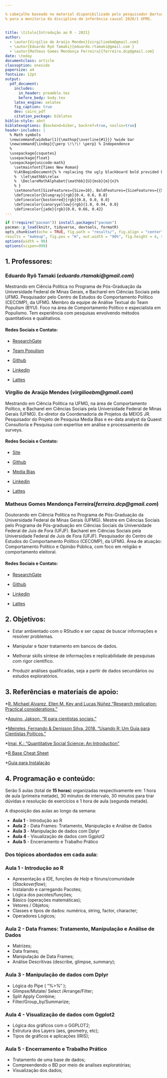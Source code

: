 ```yaml
---

% cabeçalho baseado no material disponibilizado pelo pesquisador @arturhgq 
% para a monitoria da disciplina de inferência causal 2020/1 UFMG.
 
 
title: \titulo{Introdução ao R - 2021}
author:
  - \autor{Virgílio de Araújo Mendes}{virgilioebm@gmail.com}
  - \autor{Eduardo Ryô Tamaki}{eduardo.rtamaki@gmail.com }
  - \autor{Matheus Gomes Mendonça Ferreira}{ferreira.dcp@gmail.com}
date: \today
documentclass: article
classoption: oneside
papersize: a4
fontsize: 12pt
output:
  pdf_document:
    includes:
      in_header: preamble.tex
      before_body: body.tex
    latex_engine: xelatex
    fig_caption: true
    dev: cairo_pdf 
    citation_package: biblatex
biblio-style: abnt
biblatexoptions: [backend=biber, backref=true, noslsn=true]    
header-includes: |
  % Math symbols
  \newcommand\widebar[1]{\mathop{\overline{#1}}} %wide bar
  \newcommand{\indep}{\perp \!\!\! \perp} % Independence
  %
  \usepackage{csquotes}
  \usepackage{float}
  \usepackage{unicode-math}
    \setmainfont{Times New Roman}
    %\AtBeginDocument{% % replacing the ugly blackboard bold provided by unicode-math
    %  \let\mathbb\relax
    %  \DeclareMathAlphabet{\mathbb}{U}{msb}{m}{n}%
    % }
    \setmonofont[SizeFeatures={Size=10}, BoldFeatures={SizeFeatures={{Size= 10}}}, ItalicFeatures ={SizeFeatures={{Size= 10}}}, Numbers = {SlashedZero}]{Latin Modern Mono Light}
    \definecolor{bluegray}{rgb}{0.4, 0.6, 0.8}
    \definecolor{bostonred}{rgb}{0.8, 0.0, 0.0}
    \definecolor{canaryyellow}{rgb}{1.0, 0.94, 0.0}
    \definecolor{jade}{rgb}{0.0, 0.66, 0.42}
---
```



```r
if (!require("pacman")) install.packages("pacman")
pacman::p_load(knitr, tidyverse, devtools, formatR)
opts_chunk$set(echo = TRUE, fig.path = "results/", fig.align = "center", warning = FALSE, message = FALSE, comment = NA, 
results = "makeup", fig.pos = "H", out.width = "90%", fig.height = 4, space = TRUE, collapse = FALSE, tidy = FALSE, tidy.opts=list(width.cutoff=70))
options(width = 90)
options(scipen=999)
```


## 1. Professores: 

### Eduardo Ryô Tamaki (*eduardo.rtamaki@gmail.com*)

Mestrando em Ciência Política no Programa de Pós-Graduação da Universidade Federal de Minas Gerais, e Bacharel em Ciências Sociais pela UFMG. Pesquisador pelo Centro de Estudos do Comportamento Político (CECOMP), da UFMG. Membro da equipe de Análise Textual do Team Populism (BYU). Foco na área de Comportamento Político e especialista em Populismo. Tem experiência com pesquisas envolvendo métodos quantitativos e qualitativos. 

#### Redes Sociais e Contato:

- [ResearchGate](https://www.researchgate.net/profile/Eduardo_Ryo_Tamaki)
 
- [Team Populism](https://populism.byu.edu/Pages/Details/20)

- [Github](https://github.com/Ttytamaki)
 
- [Linkedin](https://www.linkedin.com/in/eduardo-ry%C3%B4-tamaki-5b936811a/)
 
- [Lattes](http://lattes.cnpq.br/5391631247832365)


### Virgílio de Araújo Mendes (*virgilioebm@gmail.com*)

Mestrando em Ciência Política na UFMG, na área de Comportamento Político, e Bacharel em Ciências Sociais pela Universidade Federal de Minas Gerais (UFMG). Ex-diretor da Coordenadoria de Projetos da MEIOS JR. Pesquisador do Projeto de Pesquisa Media Bias e ex-data analyst da Quaest Consultoria e Pesquisa com expertise em análise e processamento de surveys.

#### Redes Sociais e Contato:

- [Site](https://virgiliomendes.github.io)
 
- [Github](https://github.com/virgiliomendes)
 
- [Media Bias](https://sites.google.com/view/mediabias/)
 
- [Linkedin](https://www.linkedin.com/in/virgiliomendes)
 
- [Lattes](http://lattes.cnpq.br/3781647781988333)


### Matheus Gomes Mendonça Ferreira(*ferreira.dcp@gmail.com*)


Doutorando em Ciência Política no Programa de Pós-Graduação da Universidade Federal de Minas Gerais (UFMG).
Mestre em Ciências Sociais pelo Programa de Pós-graduação em Ciências Sociais da Universidade Federal de Juis de Fora (UFJF).
Bacharel em Ciências Sociais pela Universidade Federal de Juis de Fora (UFJF).
Pesquisador do Centro de Estudos do Comportamento Político (CECOMP), da UFMG. 
Área de atuação: Comportamento Político e Opinião Pública, com foco em religião e comportamento eleitoral.

#### Redes Sociais e Contato:

- [ResearchGate](https://www.researchgate.net/profile/Matheus_Ferreira38)
 
- [Github](https://github.com/mathpol)

- [Linkedin](https://www.linkedin.com/in/matheus-ferreira-20417916/)

- [Lattes](http://lattes.cnpq.br/1749611392497058)


## 2. Objetivos:


- Estar ambientado com o RStudio e ser capaz de buscar informações e resolver problemas.

- Manipular e fazer tratamento em bancos de dados.

- Melhorar skills síntese de informações e replicabilidade de pesquisas com rigor científico.

- Produzir análises qualificadas, seja a partir de dados secundários ou estudos exploratórios.



## 3. Referências e materiais de apoio:


 *[R. Michael Alvarez, Ellen M. Key and Lucas Núñez.“Research replication: Practical considerations."](https://www.cambridge.org/core/journals/ps-political-science-and-politics/article/research-replication-practical-considerations/B744967268CDAA3F44103AA5C8539EA2)
 
 *[Aquino, Jakson. “R para cientistas sociais.”](http://www.uesc.br/editora/livrosdigitais_20140513/r_cientistas.pdf)
 
 *[Meireles, Fernando & Denisson Silva. 2018. “Usando R: Um Guia para Cientistas Poíticos.”](http://electionsbr.com/livro/)
 
 *[Imai, K.: "Quantitative Social Science: An Introduction"](http://qss.princeton.press/)
 
 *[R Base Cheat Sheet](https://rstudio.com/wp-content/uploads/2016/05/base-r.pdf)
 
 *[Guia para Instalação](http://material.curso-r.com/instalacao/)


## 4. Programação e conteúdo:

  Serão 5 aulas (total de **15 horas**) organizadas respectivamente em: 1 hora de aula (primeira metade), 30 minutos de intervalo, 30 minutos para tirar dúvidas e resolução de exercícios e 1 hora de aula (segunda metade).

 A disposição das aulas ao longo da semana:
 

 * **Aula 1** - Introdução ao R 
 * **Aula 2** - Data Frames: Tratamento, Manipulação e Análise de Dados
 * **Aula 3** - Manipulação de dados com Dplyr
 * **Aula 4** - Visualização de dados com Ggplot2
 * **Aula 5** - Encerramento e Trabalho Prático

  
### Dos tópicos abordados em cada aula:

### **Aula 1** - Introdução ao R 

- Apresentação a IDE, funções de *Help* e fóruns/comunidade (*Stackoverflow*);
- Instalando e carregando Pacotes;
- Lógica dos pacotes/funções;
- Básico (operações matemáticas);
- Vetores / Objetos;
- Classes e tipos de dados: numérica, string, factor, character;
- Operadores Lógicos;


### **Aula 2** - Data Frames: Tratamento, Manipulação e Análise de Dados

- Matrizes;
- Data frames;
- Manipulação de Data Frames;
- Análise Descritivas (describe, glimpse, summary);


### **Aula 3** - Manipulação de dados com Dplyr

- Lógica do Pipe ( "%>%" );
- Glimpse/Mutate/ Select /Arrange/Filter;
- Split Apply Combine;
- Filter/Group_by/Summarize;


### **Aula 4** - Visualização de dados com Ggplot2

- Lógica dos gráficos com o GGPLOT2;
- Estrutura dos Layers (aes, geometry, etc);
- Tipos de gráficos e aplicações (IRIS);


### **Aula 5** - Encerramento e Trabalho Prático

- Tratamento de uma base de dados;
- Compreendendo o BD por meio de analises exploratórias;
- Visualização dos dados;

